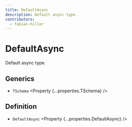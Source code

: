 ```yaml
---
title: DefaultAsync
description: Default async type.
contributors:
  - fabian-hiller
---
```



# DefaultAsync

Default async type.

## Generics

- `TSchema` <Property {...properties.TSchema} />

## Definition

- `DefaultAsync` <Property {...properties.DefaultAsync} />
